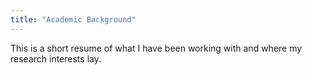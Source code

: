 ```yaml
---
title: "Academic Background"
---
```


This is a short resume of what I have been working with and where my research interests lay.